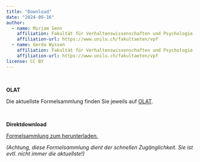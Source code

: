 ```yaml
---
title: "Download"
date: "2024-09-16"
author:
  - name: Mirjam Senn
    affiliation: Fakultät für Verhaltenswissenschaften und Psychologie, Universität Luzern
    affiliation-url: https://www.unilu.ch/fakultaeten/vpf
  - name: Gerda Wyssen
    affiliation: Fakultät für Verhaltenswissenschaften und Psychologie, Universität Luzern
    affiliation-url: https://www.unilu.ch/fakultaeten/vpf
license: CC BY
---
```


<br>

**OLAT**

Die aktuellste Formelsammlung finden Sie jeweils auf [OLAT](https://lms.uzh.ch/auth/RepositoryEntry/17570824281/CourseNode/110427371967913). 

<br>

**Direktdownload**

[Formelsammlung zum herunterladen.](../../ressources/Formelsammlung_Statistik1_HS24_20241007.pdf)

 *(Achtung, diese Formelsammlung dient der schnellen Zugänglichkeit. Sie ist evtl. nicht immer die aktuellste!)*